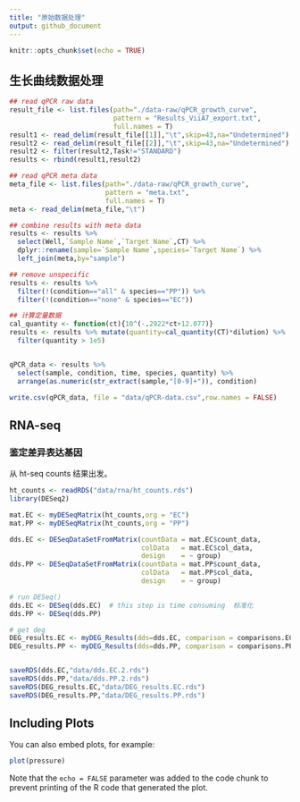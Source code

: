 ```yaml
---
title: "原始数据处理"
output: github_document
---
```


```r
knitr::opts_chunk$set(echo = TRUE)
```

## 生长曲线数据处理

```r
## read qPCR raw data
result_file <- list.files(path="./data-raw/qPCR_growth_curve", 
                          pattern = "Results_ViiA7_export.txt",
                          full.names = T)
result1 <- read_delim(result_file[[1]],"\t",skip=43,na="Undetermined")
result2 <- read_delim(result_file[[2]],"\t",skip=43,na="Undetermined")
result2 <- filter(result2,Task!="STANDARD")
results <- rbind(result1,result2)

## read qPCR meta data
meta_file <- list.files(path="./data-raw/qPCR_growth_curve", 
                        pattern = "meta.txt",
                        full.names = T)
meta <- read_delim(meta_file,"\t")

## combine results with meta data
results <- results %>% 
  select(Well,`Sample Name`,`Target Name`,CT) %>% 
  dplyr::rename(sample=`Sample Name`,species=`Target Name`) %>%
  left_join(meta,by="sample")

## remove unspecific 
results <- results %>%
  filter(!(condition=="all" & species=="PP")) %>%
  filter(!(condition=="none" & species=="EC"))

## 计算定量数据
cal_quantity <- function(ct){10^(-.2922*ct+12.077)}
results <- results %>% mutate(quantity=cal_quantity(CT)*dilution) %>%
  filter(quantity > 1e5)


qPCR_data <- results %>% 
  select(sample, condition, time, species, quantity) %>%
  arrange(as.numeric(str_extract(sample,"[0-9]+")), condition)

write.csv(qPCR_data, file = "data/qPCR-data.csv",row.names = FALSE)
```


## RNA-seq

### 鉴定差异表达基因

从 ht-seq counts 结果出发。

```r
ht_counts <- readRDS("data/rna/ht_counts.rds")
library(DESeq2)

mat.EC <- myDESeqMatrix(ht_counts,org = "EC")
mat.PP <- myDESeqMatrix(ht_counts,org = "PP")

dds.EC <- DESeqDataSetFromMatrix(countData = mat.EC$count_data, 
                                 colData   = mat.EC$col_data,
                                 design    = ~ group)
dds.PP <- DESeqDataSetFromMatrix(countData = mat.PP$count_data, 
                                 colData   = mat.PP$col_data,
                                 design    = ~ group)

# run DESeq()
dds.EC <- DESeq(dds.EC)  # this step is time consuming  标准化
dds.PP <- DESeq(dds.PP)

# get deg
DEG_results.EC <- myDEG_Results(dds=dds.EC, comparison = comparisons.EC)
DEG_results.PP <- myDEG_Results(dds=dds.PP, comparison = comparisons.PP)


saveRDS(dds.EC,"data/dds.EC.2.rds")
saveRDS(dds.PP,"data/dds.PP.2.rds")
saveRDS(DEG_results.EC,"data/DEG_results.EC.rds")
saveRDS(DEG_results.PP,"data/DEG_results.PP.rds")
```

## Including Plots

You can also embed plots, for example:

```r
plot(pressure)
```

Note that the `echo = FALSE` parameter was added to the code chunk to prevent printing of the R code that generated the plot.
